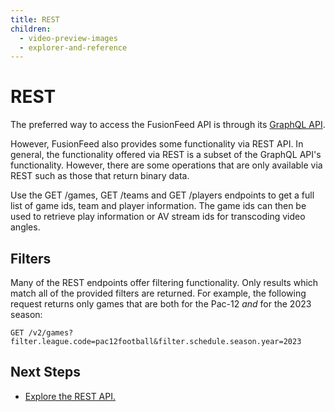 ```yaml
---
title: REST
children:
  - video-preview-images
  - explorer-and-reference
---
```

# REST

The preferred way to access the FusionFeed API is through its [GraphQL API](/fusionfeed/graphql).

However, FusionFeed also provides some functionality via REST API. In general, the functionality offered via REST is a subset of the GraphQL API's functionality. However, there are some operations that are only available via REST such as those that return binary data.

Use the GET /games, GET /teams and GET /players endpoints to get a full list of game ids, team and player information. The game ids can then be used to retrieve play information or AV stream ids for transcoding video angles.

## Filters

Many of the REST endpoints offer filtering functionality. Only results which match all of the provided filters are returned. For example, the following request returns only games that are both for the Pac-12 _and_ for the 2023 season:

```
GET /v2/games?filter.league.code=pac12football&filter.schedule.season.year=2023
```

## Next Steps

- [Explore the REST API.](explorer-and-reference)
